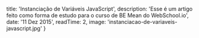 
  title: 'Instanciação de Variáveis JavaScript',
  description: 'Esse é um artigo feito como forma de estudo para o curso de BE Mean do WebSchool.io',
  date: '11 Dez 2015',
  readTime: 2,
  image: 'instanciacao-de-variaveis-javascript.jpg'
}

